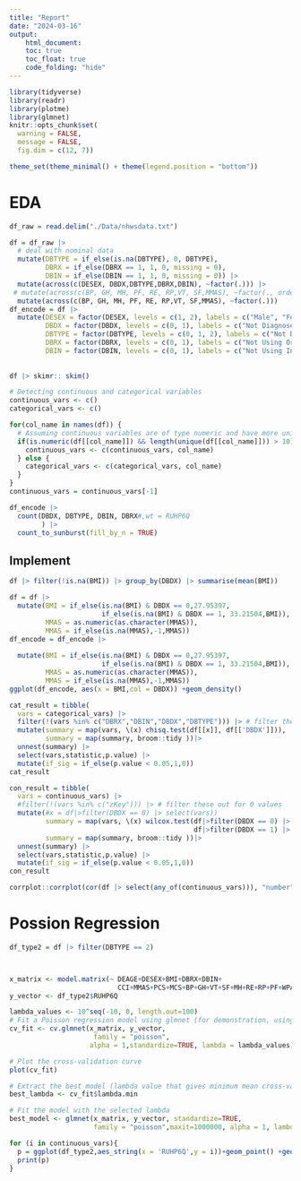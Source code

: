 ```yaml
---
title: "Report"
date: "2024-03-16"
output: 
    html_document:
    toc: true
    toc_float: true
    code_folding: "hide"
---
```



```r
library(tidyverse)
library(readr)
library(plotme)
library(glmnet)
knitr::opts_chunk$set(
  warning = FALSE, 
  message = FALSE,
  fig.dim = c(12, 7))

theme_set(theme_minimal() + theme(legend.position = "bottom"))
```


# EDA


```r
df_raw = read.delim("./Data/nhwsdata.txt") 
```



```r
df = df_raw |>
  # deal with nominal data
  mutate(DBTYPE = if_else(is.na(DBTYPE), 0, DBTYPE),
         DBRX = if_else(DBRX == 1, 1, 0, missing = 0),
         DBIN = if_else(DBIN == 1, 1, 0, missing = 0)) |>
  mutate(across(c(DESEX, DBDX,DBTYPE,DBRX,DBIN), ~factor(.))) |>
 # mutate(across(c(BP, GH, MH, PF, RE, RP,VT, SF,MMAS), ~factor(., ordered = TRUE))) |>
  mutate(across(c(BP, GH, MH, PF, RE, RP,VT, SF,MMAS), ~factor(.))) 
df_encode = df |>
  mutate(DESEX = factor(DESEX, levels = c(1, 2), labels = c("Male", "Female")),
         DBDX = factor(DBDX, levels = c(0, 1), labels = c("Not Diagnosed", "Diagnosed")),
         DBTYPE = factor(DBTYPE, levels = c(0, 1, 2), labels = c("Not Diagnosed", "Type 1", "Type 2")),
         DBRX = factor(DBRX, levels = c(0, 1), labels = c("Not Using Oral", "Using Oral")),
         DBIN = factor(DBIN, levels = c(0, 1), labels = c("Not Using Insulin", "Using Insulin"))) 
  
  
df |> skimr:: skim()
```

```r
# Detecting continuous and categorical variables
continuous_vars <- c()
categorical_vars <- c()

for(col_name in names(df)) {
  # Assuming continuous variables are of type numeric and have more unique values
  if(is.numeric(df[[col_name]]) && length(unique(df[[col_name]])) > 10) { 
    continuous_vars <- c(continuous_vars, col_name)
  } else { 
    categorical_vars <- c(categorical_vars, col_name)
  }
}
continuous_vars = continuous_vars[-1]
```


```r
df_encode |>
  count(DBDX, DBTYPE, DBIN, DBRX#,wt = RUHP6Q
        ) |>
  count_to_sunburst(fill_by_n = TRUE)
```
## Implement

```r
df |> filter(!is.na(BMI)) |> group_by(DBDX) |> summarise(mean(BMI))

df = df |>
  mutate(BMI = if_else(is.na(BMI) & DBDX == 0,27.95397,
                       if_else(is.na(BMI) & DBDX == 1, 33.21504,BMI)),
         MMAS = as.numeric(as.character(MMAS)),
         MMAS = if_else(is.na(MMAS),-1,MMAS))
df_encode = df_encode |>
  
  mutate(BMI = if_else(is.na(BMI) & DBDX == 0,27.95397,
                       if_else(is.na(BMI) & DBDX == 1, 33.21504,BMI)),
         MMAS = as.numeric(as.character(MMAS)),
         MMAS = if_else(is.na(MMAS),-1,MMAS))
ggplot(df_encode, aes(x = BMI,col = DBDX)) +geom_density()
```

```r
cat_result = tibble(
  vars = categorical_vars) |>
  filter(!(vars %in% c("DBRX","DBIN","DBDX","DBTYPE"))) |> # filter these out for 0 values
  mutate(summary = map(vars, \(x) chisq.test(df[[x]], df[['DBDX']])),
         summary = map(summary, broom::tidy ))|>
  unnest(summary) |>
  select(vars,statistic,p.value) |>
  mutate(if_sig = if_else(p.value < 0.05,1,0))
cat_result
```



```r
con_result = tibble(
  vars = continuous_vars) |>
  #filter(!(vars %in% c("zKey"))) |> # filter these out for 0 values
  mutate(#x = df|>filter(DBDX == 0) |> select(vars))
         summary = map(vars, \(x) wilcox.test(df|>filter(DBDX == 0) |> select(x) |> pull(),
                                              df|>filter(DBDX == 1) |> select(x) |> pull())),
         summary = map(summary, broom::tidy ))|>
  unnest(summary) |>
  select(vars,statistic,p.value) |>
  mutate(if_sig = if_else(p.value < 0.05,1,0))
con_result
```

```r
corrplot::corrplot(cor(df |> select(any_of(continuous_vars))), "number")
```

# Possion Regression


```r

df_type2 = df |> filter(DBTYPE == 2)



x_matrix <- model.matrix(~ DEAGE+DESEX+BMI+DBRX+DBIN+
                           CCI+MMAS+PCS+MCS+BP+GH+VT+SF+MH+RE+RP+PF+WPACTIMP, data = df_type2 )[, -1] # Creating a model matrix, excluding the intercept
y_vector <- df_type2$RUHP6Q

lambda_values <- 10^seq(-10, 0, length.out=100)
# Fit a Poisson regression model using glmnet (for demonstration, using LASSO)
cv_fit <- cv.glmnet(x_matrix, y_vector,
                     family = "poisson", 
                    alpha = 1,standardize=TRUE, lambda = lambda_values)

# Plot the cross-validation curve
plot(cv_fit)

# Extract the best model (lambda value that gives minimum mean cross-validated error)
best_lambda <- cv_fit$lambda.min

# Fit the model with the selected lambda
best_model <- glmnet(x_matrix, y_vector, standardize=TRUE,
                     family = "poisson",maxit=1000000, alpha = 1, lambda = best_lambda)

```

```r
for (i in continuous_vars){
  p = ggplot(df_type2,aes_string(x = 'RUHP6Q',y = i))+geom_point() +geom_smooth()
  print(p)
}

```


